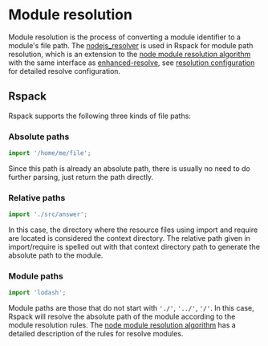 # Module resolution

Module resolution is the process of converting a module identifier to a module's file path. The [nodejs_resolver](https://github.com/web-infra-dev/nodejs_resolver) is used in Rspack for module path resolution, which is an extension to the [node module resolution algorithm](https://nodejs.org/api/modules.html#modules_all_together) with the same interface as [enhanced-resolve](https://github.com/webpack/enhanced-resolve), see [resolution configuration](/config/resolve) for detailed resolve configuration.

## Rspack

Rspack supports the following three kinds of file paths:

### Absolute paths

```js
import '/home/me/file';
```

Since this path is already an absolute path, there is usually no need to do further parsing, just return the path directly.

### Relative paths

```js
import './src/answer';
```

In this case, the directory where the resource files using import and require are located is considered the context directory. The relative path given in import/require is spelled out with that context directory path to generate the absolute path to the module.

### Module paths

```js
import 'lodash';
```

Module paths are those that do not start with `'./'`, `'../'`, `'/'`. In this case, Rspack will resolve the absolute path of the module according to the module resolution rules. The [node module resolution algorithm](https://nodejs.org/api/modules.html#modules_all_together) has a detailed description of the rules for resolve modules.
